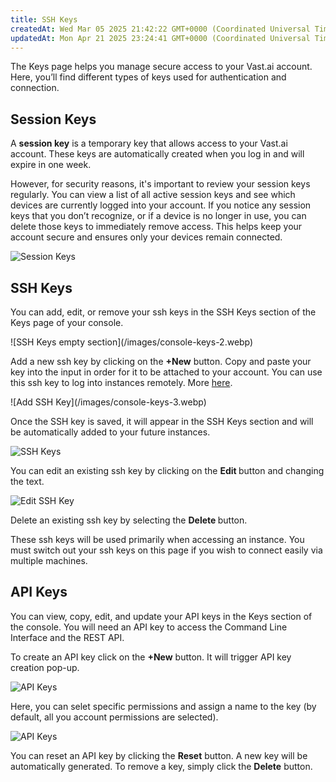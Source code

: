 ```yaml
---
title: SSH Keys
createdAt: Wed Mar 05 2025 21:42:22 GMT+0000 (Coordinated Universal Time)
updatedAt: Mon Apr 21 2025 23:24:41 GMT+0000 (Coordinated Universal Time)
---
```


The Keys page helps you manage secure access to your Vast.ai account. Here, you’ll find different types of keys used for authentication and connection.&#x20;

## Session Keys

A **session key** is a temporary key that allows access to your Vast.ai account. These keys are automatically created when you log in and will expire in one week.

However, for security reasons, it's important to review your session keys regularly. You can view a list of all active session keys and see which devices are currently logged into your account. If you notice any session keys that you don’t recognize, or if a device is no longer in use, you can delete those keys to immediately remove access. This helps keep your account secure and ensures only your devices remain connected.

![Session Keys](/images/console-keys.webp)

## SSH Keys

You can add, edit, or remove your ssh keys in the SSH Keys section of the Keys page of your console.

<Frame caption="SSH Keys empty section">
![SSH Keys empty section](/images/console-keys-2.webp)
</Frame>

Add a new ssh key by clicking on the **+New** button. Copy and paste your key into the input in order for it to be attached to your account. You can use this ssh key to log into instances remotely. More [here](https://docs.vast.ai/instances/sshscp).

<Frame caption="Add SSH Key">
![Add SSH Key](/images/console-keys-3.webp)
</Frame>

Once the SSH key is saved, it will appear in the SSH Keys section and will be automatically added to your future instances.

![SSH Keys](/images/console-keys-4.webp)

You can edit an existing ssh key by clicking on the **Edit&#x20;**&#x62;utton and changing the text.

![Edit SSH Key](/images/console-keys-5.webp)

Delete an existing ssh key by selecting the **Delete&#x20;**&#x62;utton.

These ssh keys will be used primarily when accessing an instance. You must switch out your ssh keys on this page if you wish to connect easily via multiple machines.&#x20;

## API Keys

You can view, copy, edit, and update your API keys in the Keys section of the console. You will need an API key to access the Command Line Interface and the REST API.

To create an API key click on the **+New** button. It will trigger API key creation pop-up.

![API Keys](/images/console-keys-6.webp)

Here, you can selet specific permissions and assign a name to the key (by default, all you account permissions are selected).

![API Keys](/images/console-keys-7.webp)

You can reset an API key by clicking the **Reset** button. A new key will be automatically generated. To remove a key, simply click the **Delete** button.
